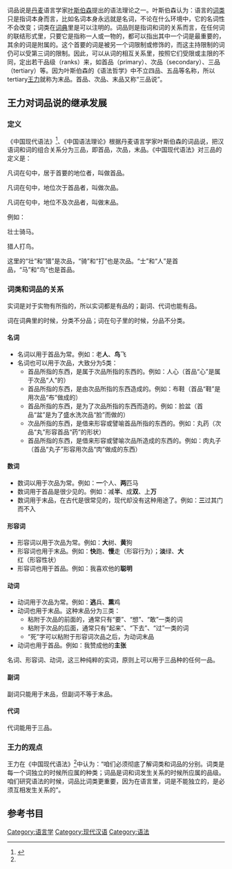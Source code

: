 词品说是[[丹麦|丹麦]]语言学家[[叶斯伯森|叶斯伯森]]提出的语法理论之一。叶斯伯森认为：语言的[[词类|词类]]只是指词本身而言，比如名词本身永远就是名词，不论在什么环境中，它的名词性不会改变；词类在[[词典|词典]]里是可以注明的。词品则是指词和词的关系而言，在任何词的联结形式里，只要它是指称一人或一物的，都可以指出其中一个词是最重要的，其余的词是附属的。这个首要的词是被另一个词限制或修饰的，而这主持限制的词仍可以受第三词的限制。因此，可以从词的相互关系里，按照它们受限或主限的不同，定出若干品级（ranks）来，如首品（primary）、次品（secondary）、三品（tertiary）等。因为叶斯伯森的《语法哲学》中不立四品、五品等名称，所以tertiary[[王力|王力]]就称为末品。首品、次品、末品又称“三品说”。

==王力对词品说的继承发展==

===定义===

《中国现代语法》<ref name="#1">{{cite book | last = 王 | first = 力 | authorlink = 王力 | coauthors = | title = 中国现代语法 | publisher = 商务印书馆 | date = 1985-06 | location = | pages = | url = | doi = | id = | isbn = }}</ref>、《中国语法理论》根据丹麦语言学家叶斯伯森的词品说，把汉语词和词的组合关系分为三品，即首品，次品，末品。《中国现代语法》对三品的定义是：

凡词在句中，居于首要的地位者，叫做首品。

凡词在句中，地位次于首品者，叫做次品。

凡词在句中，地位不及次品者，叫做末品。

例如：

壮士骑马。

猎人打鸟。

这里的“壮”和“猎”是次品，“骑”和“打”也是次品。“士”和“人”是首品，“马”和“鸟”也是首品。

===词类和词品的关系===

实词是对于实物有所指的，所以实词都是有品的；副词、代词也能有品。

词在词典里的时候，分类不分品；词在句子里的时候，分品不分类。

====名词====

* 名词以用于首品为常。例如：老'''人'''、'''鸟'''飞
* 名词也可以用于次品，大致分为5类：
** 首品所指的东西，是属于次品所指的东西的。例如：人心（首品“心”是属于次品“人”的）
** 首品所指的东西，是由次品所指的东西造成的。例如：布鞋（首品“鞋”是用次品“布”做成的）
** 首品所指的东西，是为了次品所指的东西而造的。例如：脸盆（首品“盆”是为了盛水洗次品“脸”而做的）
** 次品所指的东西，是借来形容或譬喻首品所指的东西的。例如：丸药（次品“丸”形容首品“药”的形状）
** 首品所指的东西，是借来形容或譬喻次品所造成的东西的。例如：肉丸子（首品“丸子”形容用次品“肉”做成的东西）

====数词====

* 数词以用于次品为常。例如：'''一'''个人、'''两'''匹马
* 数词用于首品是很少见的。例如：减'''半'''、成'''双'''、上'''万'''
* 数词用于末品，在古代是很常见的，现代却没有这种用途了。例如：'''三'''过其门而不入

====形容词====

* 形容词以用于次品为常。例如：'''大'''树、'''黄'''狗
* 形容词也用于末品。例如：'''快'''跑、'''慢'''走（形容行为）；'''淡'''绿、'''大'''红（形容性状）
* 形容词也用于首品。例如：我喜欢他的'''聪明'''

====动词====

* 动词用于次品为常。例如：'''逃'''兵、'''熏'''鸡
* 动词也用于末品。这种末品分为三类：
** 粘附于次品的前面的，通常只有“要”、“想”、“敢”一类的词
** 粘附于次品的后面，通常只有“起来”、“下去”、“过”一类的词
** “死”字可以粘附于形容词次品之后，为动词末品
* 动词也用于首品。例如：我赞成他的'''主张'''

名词、形容词、动词，这三种纯粹的实词，原则上可以用于三品种的任何一品。

====副词====

副词只能用于末品，但副词不等于末品。

====代词====

代词能用于三品。

===王力的观点===

王力在《中国现代语法》<ref name="#1"/>中认为：“咱们必须彻底了解词类和词品的分别。词类是每一个词独立的时候所应属的种类；词品是词和词发生关系的时候所应属的品级。咱们研究语法的时候，词品比词类更重要，因为在语言里，词是不能独立的，是必须互相发生关系的”。

==参考书目==

<div class='references-small'>
<references/>
</div>

[[Category:语言学|Category:语言学]]
[[Category:现代汉语|Category:现代汉语]]
[[Category:语法|Category:语法]]